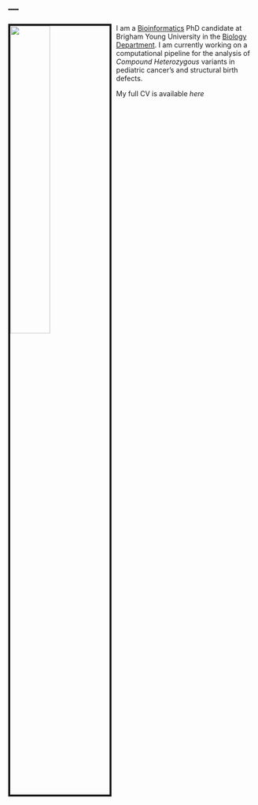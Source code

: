 ---
---

<link rel="stylesheet" href="styles.css" type="text/css">

<img src="images/professional.png" style="width:40%; border:4px solid; margin-right: 10px" align="left">

I am a [Bioinformatics](https://biology.byu.edu/bioinformatics) PhD candidate at Brigham Young University in the [Biology Department](https://biology.byu.edu/). I am currently working on a computational pipeline for the analysis of *Compound Heterozygous* variants in pediatric cancer's and structural birth defects.

My full CV is available *here*
